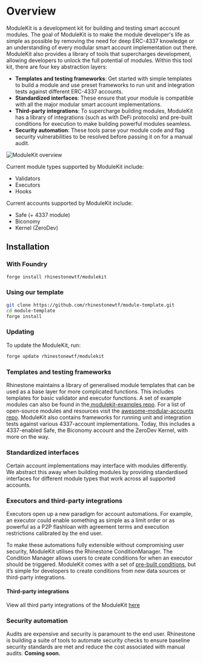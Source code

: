 # Overview

ModuleKit is a development kit for building and testing smart account modules. The goal of ModuleKit is to make the module developer's life as simple as possible by removing the need for deep ERC-4337 knowledge or an understanding of every modular smart account implementation out there. ModuleKit also provides a library of tools that supercharges development, allowing developers to unlock the full potential of modules. Within this tool kit, there are four key abstraction layers:

- **Templates and testing frameworks**: Get started with simple templates to build a module and use preset frameworks to run unit and integration tests against different ERC-4337 accounts.
- **Standardized interfaces**: These ensure that your module is compatible with all the major modular smart account implementations.
- **Third-party integrations**: To supercharge building modules, ModuleKit has a library of integrations (such as with DeFi protocols) and pre-built conditions for execution to make building powerful modules seamless.
- **Security automation**: These tools parse your module code and flag security vulnerabilities to be resolved before passing it on for a manual audit.

![ModuleKit overview](/images/docs/modulekit/overview.png)

Current module types supported by ModuleKit include:

- Validators
- Executors
- Hooks

Current accounts supported by ModuleKit include:

- Safe (+ 4337 module)
- Biconomy
- Kernel (ZeroDev)

## Installation

### With Foundry

```bash
forge install rhinestonewtf/modulekit
```

### Using our template

```bash
git clone https://github.com/rhinestonewtf/module-template.git
cd module-template
forge install
```

### Updating

To update the ModuleKit, run:

```bash
forge update rhinestonewtf/modulekit
```

### Templates and testing frameworks

Rhinestone maintains a library of generalised module templates that can be used as a base layer for more complicated functions. This includes templates for basic validator and executor functions. A set of example modules can also be found in the[ modulekit-examples repo](https://github.com/rhinestonewtf/modulekit-examples). For a list of open-source modules and resources visit the [awesome-modular-accounts repo](https://github.com/rhinestonewtf/awesome-modular-accounts).
ModuleKit also contains frameworks for running unit and integration tests against various 4337-account implementations. Today, this includes a 4337-enabled Safe, the Biconomy account and the ZeroDev Kernel, with more on the way.

### Standardized interfaces

Certain account implementations may interface with modules differently. We abstract this away when building modules by providing standardised interfaces for different module types that work across all supported accounts.

### Executors and third-party integrations

Executors open up a new paradigm for account automations. For example, an executor could enable something as simple as a limit order or as powerful as a P2P flashloan with agreement terms and execution restrictions calibrated by the end user.

To make these automations fully extensible without compromising user security, ModuleKit utilises the Rhinestone ConditionManager. The Condition Manager allows users to create conditions for when an executor should be triggered. ModuleKit comes with a set of [pre-built conditions](https://github.com/rhinestonewtf/modulekit/tree/main/src/modulekit/conditions), but it’s simple for developers to create conditions from new data sources or third-party integrations.

#### Third-party integrations

View all third party integrations of the ModuleKit [here](https://github.com/rhinestonewtf/modulekit/tree/main/src/modulekit/integrations)

### Security automation

Audits are expensive and security is paramount to the end user. Rhinestone is building a suite of tools to automate security checks to ensure baseline security standards are met and reduce the cost associated with manual audits. **Coming soon.**
